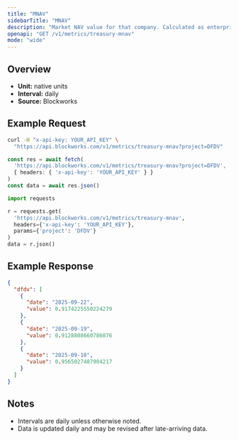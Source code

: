 ```yaml
---
title: "MNAV"
sidebarTitle: "MNAV"
description: "Market NAV value for that company. Calculated as enterprise value / NAV"
openapi: "GET /v1/metrics/treasury-mnav"
mode: "wide"
---
```


## Overview

- **Unit:** native units
- **Interval:** daily
- **Source:** Blockworks

## Example Request

<CodeGroup>

```bash cURL
curl -H "x-api-key: YOUR_API_KEY" \
  "https://api.blockworks.com/v1/metrics/treasury-mnav?project=DFDV"
```

```typescript TypeScript
const res = await fetch(
  'https://api.blockworks.com/v1/metrics/treasury-mnav?project=DFDV',
  { headers: { 'x-api-key': 'YOUR_API_KEY' } }
)
const data = await res.json()
```

```python Python
import requests

r = requests.get(
  'https://api.blockworks.com/v1/metrics/treasury-mnav',
  headers={'x-api-key': 'YOUR_API_KEY'},
  params={'project': 'DFDV'}
)
data = r.json()
```

</CodeGroup>

## Example Response

```json
{
  "dfdv": [
    {
      "date": "2025-09-22",
      "value": 0.9174225550224279
    },
    {
      "date": "2025-09-19",
      "value": 0.9128808660786076
    },
    {
      "date": "2025-09-18",
      "value": 0.9565027487904217
    }
  ]
}
```

## Notes
- Intervals are daily unless otherwise noted.
- Data is updated daily and may be revised after late-arriving data.